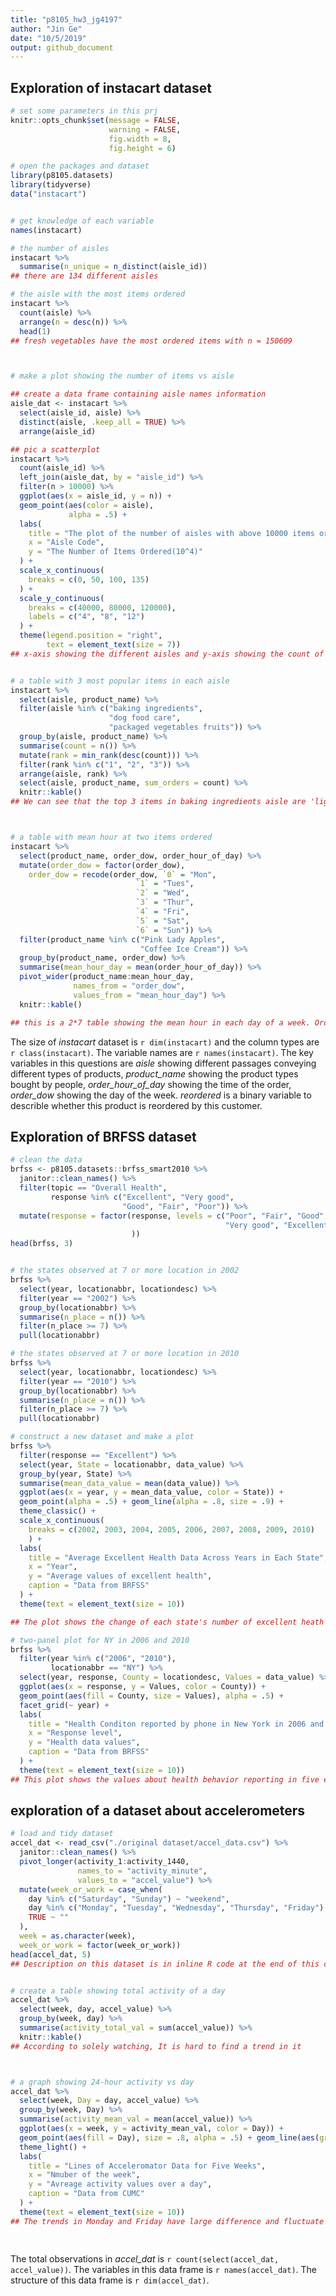 ```yaml
---
title: "p8105_hw3_jg4197"
author: "Jin Ge"
date: "10/5/2019"
output: github_document
---
```


## Exploration of instacart dataset

```r
# set some parameters in this prj
knitr::opts_chunk$set(message = FALSE,
                      warning = FALSE,
                      fig.width = 8,
                      fig.height = 6)

# open the packages and dataset
library(p8105.datasets)
library(tidyverse)
data("instacart")


# get knowledge of each variable
names(instacart)

# the number of aisles
instacart %>% 
  summarise(n_unique = n_distinct(aisle_id))
## there are 134 different aisles 

# the aisle with the most items ordered
instacart %>% 
  count(aisle) %>% 
  arrange(n = desc(n)) %>% 
  head(1)
## fresh vegetables have the most ordered items with n = 150609



# make a plot showing the number of items vs aisle

## create a data frame containing aisle names information
aisle_dat <- instacart %>% 
  select(aisle_id, aisle) %>% 
  distinct(aisle, .keep_all = TRUE) %>% 
  arrange(aisle_id)

## pic a scatterplot
instacart %>% 
  count(aisle_id) %>% 
  left_join(aisle_dat, by = "aisle_id") %>% 
  filter(n > 10000) %>% 
  ggplot(aes(x = aisle_id, y = n)) +
  geom_point(aes(color = aisle), 
             alpha = .5) +
  labs(
    title = "The plot of the number of aisles with above 10000 items ordered",
    x = "Aisle Code",
    y = "The Number of Items Ordered(10^4)"
  ) +
  scale_x_continuous(
    breaks = c(0, 50, 100, 135)
  ) + 
  scale_y_continuous(
    breaks = c(40000, 80000, 120000),
    labels = c("4", "8", "12")
  ) +
  theme(legend.position = "right", 
        text = element_text(size = 7))
## x-axis showing the different aisles and y-axis showing the count of each aisle. Two products are evident from other products on high number of orders in this type of products.


# a table with 3 most popular items in each aisle
instacart %>% 
  select(aisle, product_name) %>% 
  filter(aisle %in% c("baking ingredients", 
                      "dog food care", 
                      "packaged vegetables fruits")) %>% 
  group_by(aisle, product_name) %>% 
  summarise(count = n()) %>% 
  mutate(rank = min_rank(desc(count))) %>% 
  filter(rank %in% c("1", "2", "3")) %>% 
  arrange(aisle, rank) %>% 
  select(aisle, product_name, sum_orders = count) %>% 
  knitr::kable()
## We can see that the top 3 items in baking ingredients aisle are 'light brown sugar', 'pure baking soda' and 'cane sugar'. top 3 items in dog food care are 'snack sticks chicken & rice recipe dog treats', 'organix chicken & brown rice recipe'. Top 3 in apckages vegetables fruits aisle are 'organic baby spinach', 'organic raspberries' and 'organic blueberries'.



# a table with mean hour at two items ordered
instacart %>% 
  select(product_name, order_dow, order_hour_of_day) %>% 
  mutate(order_dow = factor(order_dow),
    order_dow = recode(order_dow, `0` = "Mon",
                            `1` = "Tues",
                            `2` = "Wed",
                            `3` = "Thur",
                            `4` = "Fri",
                            `5` = "Sat",
                            `6` = "Sun")) %>% 
  filter(product_name %in% c("Pink Lady Apples", 
                             "Coffee Ice Cream")) %>% 
  group_by(product_name, order_dow) %>% 
  summarise(mean_hour_day = mean(order_hour_of_day)) %>% 
  pivot_wider(product_name:mean_hour_day,
              names_from = "order_dow",
              values_from = "mean_hour_day") %>% 
  knitr::kable()

## this is a 2*7 table showing the mean hour in each day of a week. Orders for coffee ice cream have a peak on wednesday, thursday and friday, while orders for pink lady apples have a peak on monday. Overall, the mean of each product is stable.

```
The size of *instacart* dataset is `r dim(instacart)` and the column types are `r class(instacart)`. The variable names are `r names(instacart)`. The key variables in this questions are _aisle_ showing different passages conveying different types of products, _product_name_ showing the product types bought by people, _order_hour_of_day_ showing the time of the order, _order_dow_ showing the day of the week. _reordered_ is a binary variable to describle whether this product is reordered by this customer.



## Exploration of BRFSS dataset

```r
# clean the data 
brfss <- p8105.datasets::brfss_smart2010 %>%
  janitor::clean_names() %>% 
  filter(topic == "Overall Health",
         response %in% c("Excellent", "Very good",
                         "Good", "Fair", "Poor")) %>% 
  mutate(response = factor(response, levels = c("Poor", "Fair", "Good",
                                                "Very good", "Excellent")
                           ))
head(brfss, 3)


# the states observed at 7 or more location in 2002
brfss %>% 
  select(year, locationabbr, locationdesc) %>% 
  filter(year == "2002") %>% 
  group_by(locationabbr) %>% 
  summarise(n_place = n()) %>% 
  filter(n_place >= 7) %>% 
  pull(locationabbr)

# the states observed at 7 or more location in 2010
brfss %>% 
  select(year, locationabbr, locationdesc) %>% 
  filter(year == "2010") %>% 
  group_by(locationabbr) %>% 
  summarise(n_place = n()) %>% 
  filter(n_place >= 7) %>% 
  pull(locationabbr)

# construct a new dataset and make a plot
brfss %>% 
  filter(response == "Excellent") %>% 
  select(year, State = locationabbr, data_value) %>% 
  group_by(year, State) %>% 
  summarise(mean_data_value = mean(data_value)) %>% 
  ggplot(aes(x = year, y = mean_data_value, color = State)) +
  geom_point(alpha = .5) + geom_line(alpha = .8, size = .9) + 
  theme_classic() +
  scale_x_continuous(
    breaks = c(2002, 2003, 2004, 2005, 2006, 2007, 2008, 2009, 2010)
    ) +
  labs(
    title = "Average Excellent Health Data Across Years in Each State",
    x = "Year",
    y = "Average values of excellent health",
    caption = "Data from BRFSS"
  ) +
  theme(text = element_text(size = 10))

## The plot shows the change of each state's number of excellent heath report across year

# two-panel plot for NY in 2006 and 2010
brfss %>% 
  filter(year %in% c("2006", "2010"),
         locationabbr == "NY") %>% 
  select(year, response, County = locationdesc, Values = data_value) %>% 
  ggplot(aes(x = response, y = Values, color = County)) +
  geom_point(aes(fill = County, size = Values), alpha = .5) +
  facet_grid(~ year) +
  labs(
    title = "Health Conditon reported by phone in New York in 2006 and 2010",
    x = "Response level", 
    y = "Health data values",
    caption = "Data from BRFSS"
  ) +
  theme(text = element_text(size = 10))
## This plot shows the values about health behavior reporting in five ersponse levels in two years. Overall, people in NY think their health is good or very good. By the year, Bronx has more people think their health is good
```


## exploration of a dataset about accelerometers

```r
# load and tidy dataset
accel_dat <- read_csv("./original dataset/accel_data.csv") %>%
  janitor::clean_names() %>% 
  pivot_longer(activity_1:activity_1440, 
               names_to = "activity_minute",
               values_to = "accel_value") %>% 
  mutate(week_or_work = case_when(
    day %in% c("Saturday", "Sunday") ~ "weekend",
    day %in% c("Monday", "Tuesday", "Wednesday", "Thursday", "Friday") ~ "workday",
    TRUE ~ ""
  ),
  week = as.character(week),
  week_or_work = factor(week_or_work))
head(accel_dat, 5)
## Description on this dataset is in inline R code at the end of this chunk. week_or_work variable is binary and a factor variable with two levels


# create a table showing total activity of a day
accel_dat %>% 
  select(week, day, accel_value) %>% 
  group_by(week, day) %>% 
  summarise(activity_total_val = sum(accel_value)) %>% 
  knitr::kable()
## According to solely watching, It is hard to find a trend in it



# a graph showing 24-hour activity vs day
accel_dat %>% 
  select(week, Day = day, accel_value) %>% 
  group_by(week, Day) %>% 
  summarise(activity_mean_val = mean(accel_value)) %>% 
  ggplot(aes(x = week, y = activity_mean_val, color = Day)) +
  geom_point(aes(fill = Day), size = .8, alpha = .5) + geom_line(aes(group = Day), size = .9) +
  theme_light() +
  labs(
    title = "Lines of Acceleromator Data for Five Weeks",
    x = "Nmuber of the week",
    y = "Avreage activity values over a day",
    caption = "Data from CUMC"
  ) +
  theme(text = element_text(size = 10))
## The trends in Monday and Friday have large difference and fluctuate evidently. Saturdays and Sundays are prone to decline in later weeks. Thursdays tend to increase while Tuesdays and Wednesdays are relatively stable. 

  
```
The total observations in *accel_dat* is `r count(select(accel_dat, accel_value))`. The variables in this data frame is `r names(accel_dat)`. The structure of this data frame is `r dim(accel_dat)`.
